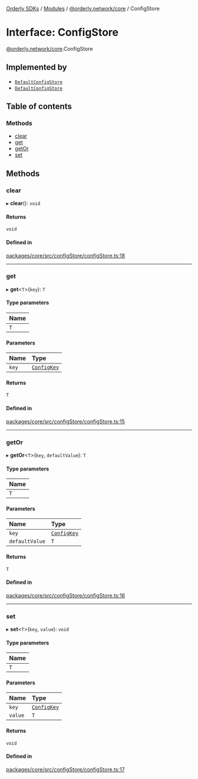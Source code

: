 [Orderly SDKs](/sdks/tech-doc/README) / [Modules](/sdks/tech-doc/modules) / [@orderly.network/core](/sdks/tech-doc/modules/orderly_network_core) / ConfigStore

# Interface: ConfigStore

[@orderly.network/core](/sdks/tech-doc/modules/orderly_network_core).ConfigStore

## Implemented by

- [`DefaultConfigStore`](/sdks/tech-doc/classes/orderly_network_core.DefaultConfigStore)
- [`DefaultConfigStore`](/sdks/tech-doc/classes/orderly_network_core.DefaultConfigStore)

## Table of contents

### Methods

- [clear](/sdks/tech-doc/interfaces/orderly_network_core.ConfigStore#clear)
- [get](/sdks/tech-doc/interfaces/orderly_network_core.ConfigStore#get)
- [getOr](/sdks/tech-doc/interfaces/orderly_network_core.ConfigStore#getor)
- [set](/sdks/tech-doc/interfaces/orderly_network_core.ConfigStore#set)

## Methods

### clear

▸ **clear**(): `void`

#### Returns

`void`

#### Defined in

[packages/core/src/configStore/configStore.ts:18](https://github.com/OrderlyNetwork/js-sdk/blob/bc7eb1a/packages/core/src/configStore/configStore.ts#L18)

___

### get

▸ **get**\<`T`\>(`key`): `T`

#### Type parameters

| Name |
| :------ |
| `T` |

#### Parameters

| Name | Type |
| :------ | :------ |
| `key` | [`ConfigKey`](../modules/orderly_network_core#configkey) |

#### Returns

`T`

#### Defined in

[packages/core/src/configStore/configStore.ts:15](https://github.com/OrderlyNetwork/js-sdk/blob/bc7eb1a/packages/core/src/configStore/configStore.ts#L15)

___

### getOr

▸ **getOr**\<`T`\>(`key`, `defaultValue`): `T`

#### Type parameters

| Name |
| :------ |
| `T` |

#### Parameters

| Name | Type |
| :------ | :------ |
| `key` | [`ConfigKey`](../modules/orderly_network_core#configkey) |
| `defaultValue` | `T` |

#### Returns

`T`

#### Defined in

[packages/core/src/configStore/configStore.ts:16](https://github.com/OrderlyNetwork/js-sdk/blob/bc7eb1a/packages/core/src/configStore/configStore.ts#L16)

___

### set

▸ **set**\<`T`\>(`key`, `value`): `void`

#### Type parameters

| Name |
| :------ |
| `T` |

#### Parameters

| Name | Type |
| :------ | :------ |
| `key` | [`ConfigKey`](../modules/orderly_network_core#configkey) |
| `value` | `T` |

#### Returns

`void`

#### Defined in

[packages/core/src/configStore/configStore.ts:17](https://github.com/OrderlyNetwork/js-sdk/blob/bc7eb1a/packages/core/src/configStore/configStore.ts#L17)
